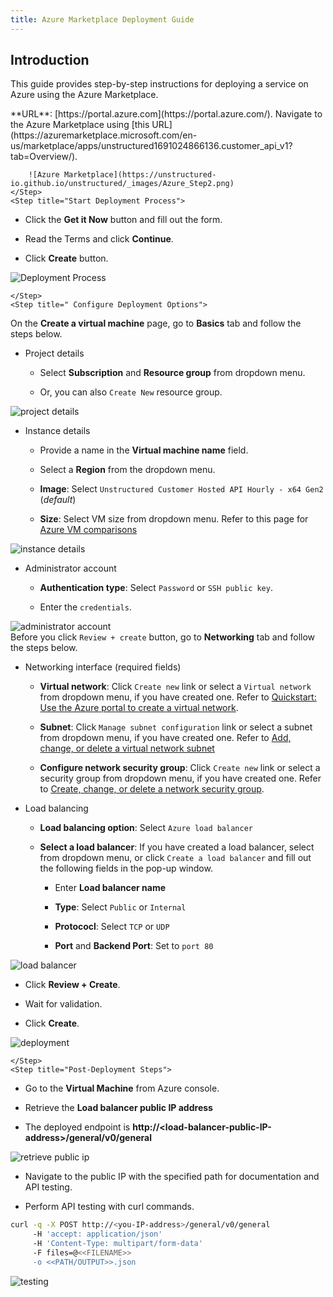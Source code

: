 ```yaml
---
title: Azure Marketplace Deployment Guide
---
```


## Introduction

This guide provides step-by-step instructions for deploying a service on Azure using the Azure Marketplace.

<Steps>
    <Step title=" Login to Azure Portal">
        **URL**: [https://portal.azure.com](https://portal.azure.com/).
    </Step>
    <Step title="Access Azure Marketplace">
        Navigate to the Azure Marketplace using [this URL](https://azuremarketplace.microsoft.com/en-us/marketplace/apps/unstructured1691024866136.customer_api_v1?tab=Overview/).

        ![Azure Marketplace](https://unstructured-io.github.io/unstructured/_images/Azure_Step2.png)
    </Step>
    <Step title="Start Deployment Process">
*   Click the **Get it Now** button and fill out the form.
    
*   Read the Terms and click **Continue**.
    
*   Click **Create** button.
    

![Deployment Process](https://unstructured-io.github.io/unstructured/_images/Azure_Step3.png)
        
    </Step>
    <Step title=" Configure Deployment Options">
On the **Create a virtual machine** page, go to **Basics** tab and follow the steps below.

*   Project details
    
    *   Select **Subscription** and **Resource group** from dropdown menu.
        
    *   Or, you can also `Create New` resource group.
        
    

![project details](https://unstructured-io.github.io/unstructured/_images/Azure_Step4a.png)

*   Instance details
    
    *   Provide a name in the **Virtual machine name** field.
        
    *   Select a **Region** from the dropdown menu.
        
    *   **Image**: Select `Unstructured Customer Hosted API Hourly - x64 Gen2` (_default_)
        
    *   **Size**: Select VM size from dropdown menu. Refer to this page for [Azure VM comparisons](https://azure.microsoft.com/en-us/pricing/details/virtual-machines/linux/)
        
    

![instance details](https://unstructured-io.github.io/unstructured/_images/Azure_Step4b.png)

*   Administrator account
    
    *   **Authentication type**: Select `Password` or `SSH public key`.
        
    *   Enter the `credentials`.
        
    

![administrator account](https://unstructured-io.github.io/unstructured/_images/Azure_Step4c.png)        
    </Step>
    <Step title="Set Up Load Balancer">
Before you click `Review + create` button, go to **Networking** tab and follow the steps below.

*   Networking interface (required fields)
    
    *   **Virtual network**: Click `Create new` link or select a `Virtual network` from dropdown menu, if you have created one. Refer to [Quickstart: Use the Azure portal to create a virtual network](https://learn.microsoft.com/en-us/azure/virtual-network/quick-create-portal).
        
    *   **Subnet**: Click `Manage subnet configuration` link or select a subnet from dropdown menu, if you have created one. Refer to [Add, change, or delete a virtual network subnet](https://learn.microsoft.com/en-us/azure/virtual-network/virtual-network-manage-subnet?tabs=azure-portal)
        
    *   **Configure network security group**: Click `Create new` link or select a security group from dropdown menu, if you have created one. Refer to [Create, change, or delete a network security group](https://learn.microsoft.com/en-us/azure/virtual-network/manage-network-security-group?tabs=network-security-group-portal).
        
    
*   Load balancing
    
    *   **Load balancing option**: Select `Azure load balancer`
        
    *   **Select a load balancer**: If you have created a load balancer, select from dropdown menu, or click `Create a load balancer` and fill out the following fields in the pop-up window.
        
        *   Enter **Load balancer name**
            
        *   **Type**: Select `Public` or `Internal`
            
        *   **Protococl**: Select `TCP` or `UDP`
            
        *   **Port** and **Backend Port**: Set to `port 80`
            
        
    

![load balancer](https://unstructured-io.github.io/unstructured/_images/Azure_Step5.png)        
    </Step>
    <Step title="Finalize and Deploy">
*   Click **Review + Create**.
    
*   Wait for validation.
    
*   Click **Create**.       

![deployment](https://unstructured-io.github.io/unstructured/_images/Azure_Step6.png)

    </Step>
    <Step title="Post-Deployment Steps">
*   Go to the **Virtual Machine** from Azure console.
    
*   Retrieve the **Load balancer public IP address**
    
*   The deployed endpoint is **http://\<load-balancer-public-IP-address>/general/v0/general**

![retrieve public ip](https://unstructured-io.github.io/unstructured/_images/Azure_Step7.png)
    </Step>
    <Step title="Verification and Testing">
*   Navigate to the public IP with the specified path for documentation and API testing.
    
*   Perform API testing with curl commands.
    

```bash
curl -q -X POST http://<you-IP-address>/general/v0/general
     -H 'accept: application/json'
     -H 'Content-Type: multipart/form-data'
     -F files=@<<FILENAME>>
     -o <<PATH/OUTPUT>>.json

```


![testing](https://unstructured-io.github.io/unstructured/_images/Azure_Step8.png)        
    </Step>        
</Steps>

